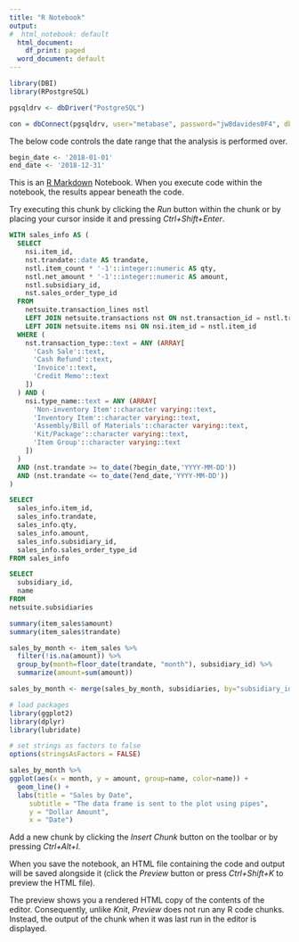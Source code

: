 ```yaml
---
title: "R Notebook"
output:
#  html_notebook: default
  html_document:
    df_print: paged
  word_document: default
---
```


```r
library(DBI)
library(RPostgreSQL)

pgsqldrv <- dbDriver("PostgreSQL")

con = dbConnect(pgsqldrv, user="metabase", password="jw8davides0F4", dbname="postgres", host="198.74.57.88")
```

The below code controls the date range that the analysis is performed over.

```r
begin_date <- '2018-01-01'
end_date <- '2018-12-31'
```

This is an [R Markdown](http://rmarkdown.rstudio.com) Notebook. When you execute code within the notebook, the results appear beneath the code. 

Try executing this chunk by clicking the *Run* button within the chunk or by placing your cursor inside it and pressing *Ctrl+Shift+Enter*. 

```sql
WITH sales_info AS (
  SELECT
    nsi.item_id,
    nst.trandate::date AS trandate,
    nstl.item_count * '-1'::integer::numeric AS qty,
    nstl.net_amount * '-1'::integer::numeric AS amount,
    nstl.subsidiary_id,
    nst.sales_order_type_id
  FROM
    netsuite.transaction_lines nstl
    LEFT JOIN netsuite.transactions nst ON nst.transaction_id = nstl.transaction_id
    LEFT JOIN netsuite.items nsi ON nsi.item_id = nstl.item_id
  WHERE (
    nst.transaction_type::text = ANY (ARRAY[
      'Cash Sale'::text,
      'Cash Refund'::text,
      'Invoice'::text,
      'Credit Memo'::text
    ])
  ) AND (
    nsi.type_name::text = ANY (ARRAY[
      'Non-inventory Item'::character varying::text,
      'Inventory Item'::character varying::text,
      'Assembly/Bill of Materials'::character varying::text,
      'Kit/Package'::character varying::text,
      'Item Group'::character varying::text
    ])
  )
  AND (nst.trandate >= to_date(?begin_date,'YYYY-MM-DD'))
  AND (nst.trandate <= to_date(?end_date,'YYYY-MM-DD'))
)

SELECT
  sales_info.item_id,
  sales_info.trandate,
  sales_info.qty,
  sales_info.amount,
  sales_info.subsidiary_id,
  sales_info.sales_order_type_id
FROM sales_info
```

```sql
SELECT
  subsidiary_id,
  name
FROM
netsuite.subsidiaries

```



```r
summary(item_sales$amount)
summary(item_sales$trandate)
```

```r
sales_by_month <- item_sales %>%
  filter(!is.na(amount)) %>%
  group_by(month=floor_date(trandate, "month"), subsidiary_id) %>%
  summarize(amount=sum(amount))

sales_by_month <- merge(sales_by_month, subsidiaries, by="subsidiary_id")
```

```r
# load packages
library(ggplot2)
library(dplyr)
library(lubridate)

# set strings as factors to false
options(stringsAsFactors = FALSE)

sales_by_month %>%
ggplot(aes(x = month, y = amount, group=name, color=name)) +
  geom_line() +
  labs(title = "Sales by Date",
     subtitle = "The data frame is sent to the plot using pipes",
     y = "Dollar Amount",
     x = "Date")
```

Add a new chunk by clicking the *Insert Chunk* button on the toolbar or by pressing *Ctrl+Alt+I*.

When you save the notebook, an HTML file containing the code and output will be saved alongside it (click the *Preview* button or press *Ctrl+Shift+K* to preview the HTML file).

The preview shows you a rendered HTML copy of the contents of the editor. Consequently, unlike *Knit*, *Preview* does not run any R code chunks. Instead, the output of the chunk when it was last run in the editor is displayed.
